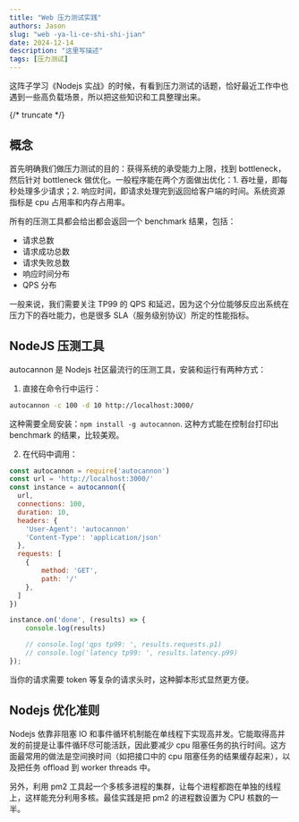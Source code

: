 ```yaml
---
title: "Web 压力测试实践"
authors: Jason
slug: "web -ya-li-ce-shi-shi-jian"
date: 2024-12-14
description: "这里写描述"
tags: [压力测试]
---
```



这阵子学习《Nodejs 实战》的时候，有看到压力测试的话题，恰好最近工作中也遇到一些高负载场景，所以把这些知识和工具整理出来。

{/* truncate */}

## 概念

<!-- socket 会消耗文件句柄，每个连接会消耗一些内存，所以你需要研究怎么调整内核参数，还有你如果在同一台机器上跑服务和测试，客户端会消耗端口号， -->

首先明确我们做压力测试的目的：获得系统的承受能力上限，找到 bottleneck，然后针对 bottleneck 做优化。一般程序能在两个方面做出优化：1. 吞吐量，即每秒处理多少请求；2. 响应时间，即请求处理完到返回给客户端的时间。系统资源指标是 cpu 占用率和内存占用率。

所有的压测工具都会给出都会返回一个 benchmark 结果，包括：

- 请求总数
- 请求成功总数
- 请求失败总数
- 响应时间分布
- QPS 分布

一般来说，我们需要关注 TP99 的 QPS 和延迟，因为这个分位能够反应出系统在压力下的吞吐能力，也是很多 SLA（服务级别协议）所定的性能指标。

## NodeJS 压测工具

autocannon 是 Nodejs 社区最流行的压测工具，安装和运行有两种方式：

1. 直接在命令行中运行：

```bash
autocannon -c 100 -d 10 http://localhost:3000/
```

这种需要全局安装：`npm install -g autocannon`. 这种方式能在控制台打印出 benchmark 的结果，比较美观。

2. 在代码中调用：

```javascript
const autocannon = require('autocannon')
const url = 'http://localhost:3000/'
const instance = autocannon({
  url,
  connections: 100,
  duration: 10,
  headers: {
    'User-Agent': 'autocannon'
    'Content-Type': 'application/json'
  },
  requests: [
    {
        method: 'GET',
        path: '/'
    },
  ]
})

instance.on('done', (results) => {
    console.log(results)

    // console.log('qps tp99: ', results.requests.p1)
    // console.log('latency tp99: ', results.latency.p99)
});
```

当你的请求需要 token 等复杂的请求头时，这种脚本形式显然更方便。

## Nodejs 优化准则

Nodejs 依靠非阻塞 IO 和事件循环机制能在单线程下实现高并发。它能取得高并发的前提是让事件循环尽可能活跃，因此要减少 cpu 阻塞任务的执行时间。这方面最常用的做法是空间换时间（如把接口中的 cpu 阻塞任务的结果缓存起来），以及把任务 offload 到 worker threads 中。

另外，利用 pm2 工具起一个多核多进程的集群，让每个进程都跑在单独的线程上，这样能充分利用多核。最佳实践是把 pm2 的进程数设置为 CPU 核数的一半。
